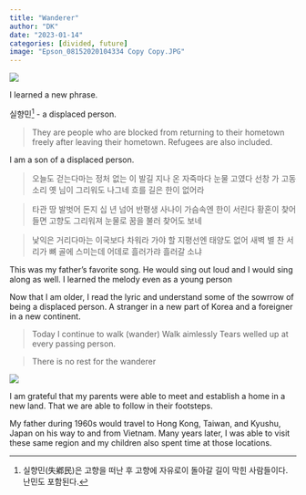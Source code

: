```yaml
---
title: "Wanderer"
author: "DK"
date: "2023-01-14"
categories: [divided, future]
image: "Epson_08152020104334 Copy Copy.JPG"
---
```


![](IMG_2156.jpg)

I learned a new phrase.

실향민[^1] - a displaced person.

[^1]: 실향민(失鄕民)은 고향을 떠난 후 고향에 자유로이 돌아갈 길이 막힌 사람들이다. 난민도 포함된다.

> They are people who are blocked from returning to their hometown freely after leaving their hometown. Refugees are also included.

I am a son of a displaced person.

> 오늘도 걷는다마는 정처 없는 이 발길 
지나 온 자죽마다 눈물 고였다 
선창 가 고동 소리 옛 님이 그리워도 
나그네 흐를 길은 한이 없어라 

>타관 땅 발벗어 돈지 십 년 넘어 반평생 
사나이 가슴속엔 한이 서린다 
황혼이 찾어들면 고향도 그리워져 
눈물로 꿈을 불러 찾어도 보네 

>낯익은 거리다마는 이국보다 차워라 
가야 할 지평선엔 태양도 없어 
새벽 별 찬 서리가 뼈 골에 스미는데 
어데로 흘러가랴 흘러갈 소냐

This was my father's favorite song.
He would sing out loud and I would sing along as well.
I learned the melody even as a young person

Now that I am older,
I read the lyric and understand some of the sowrrow of being a displaced person.
A stranger in a new part of Korea and a foreigner in a new continent.

>Today I continue to walk (wander) 
Walk aimlessly 
Tears welled up at every passing person. 

>There is no rest for the wanderer

![](IMG_3950.jpg) 

I am grateful that my parents were able to meet and establish a home in a new land.
That we are able to follow in their footsteps.

My father during 1960s would travel to Hong Kong, Taiwan, and Kyushu, Japan on his way to and from Vietnam.
Many years later, I was able to visit these same region and my children also spent time at those locations.